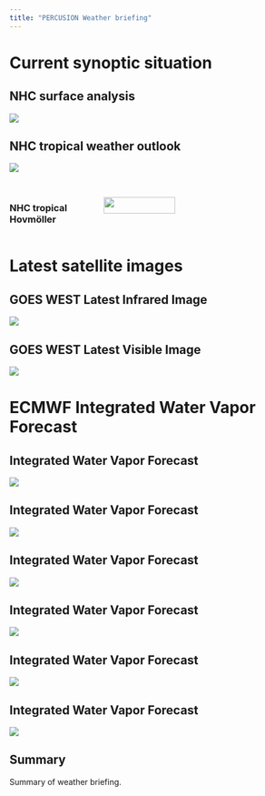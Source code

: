 ```yaml
---
title: "PERCUSION Weather briefing"
---
```


# Current synoptic situation
## NHC surface analysis
![]({{< meta plots.external.nhc_surface_analysis_atlantic >}})

## NHC tropical weather outlook
![]({{< meta plots.external.nhc_seven_days_outlook >}})

## 
:::: {.columns}
::: {.column width="30%"}
### NHC tropical Hovmöller
:::
::: {.column width="70%"}
![]({{< meta plots.external.nhc_hovmoller >}}){width="61%"}
:::
::::


# Latest satellite images
## GOES WEST Latest Infrared Image
![]({{< meta plots.external.current_satellite_image_ir >}})

## GOES WEST Latest Visible Image
![]({{< meta plots.external.current_satellite_image_vis >}})


# ECMWF Integrated Water Vapor Forecast
## Integrated Water Vapor Forecast
![]({{< meta plots.internal.iwv_itcz_edges.000h >}})

## Integrated Water Vapor Forecast
![]({{< meta plots.internal.iwv_itcz_edges.012h >}})

## Integrated Water Vapor Forecast
![]({{< meta plots.internal.iwv_itcz_edges.036h >}})

## Integrated Water Vapor Forecast
![]({{< meta plots.internal.iwv_itcz_edges.060h >}})

## Integrated Water Vapor Forecast
![]({{< meta plots.internal.iwv_itcz_edges.084h >}})

## Integrated Water Vapor Forecast
![]({{< meta plots.internal.iwv_itcz_edges.108h >}})


## Summary
Summary of weather briefing.
